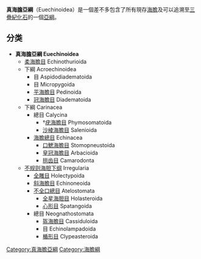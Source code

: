 {{Automatic Taxobox
| fossil_range = {{fossil range|晚三叠世|现今}}
| name = 真海膽亞綱
| image = Woda-5 ubt.jpeg
| image_width = 250px
| taxon = Euechinoidea
| subclassis_authority = [[Heinrich_Georg_Bronn|Bronn]], 1860
}}

'''真海膽亞綱'''（Euechinoidea）是一個差不多包含了所有現存[[海膽|海膽]]及可以追溯至[[三疊紀|三疊紀]][[化石|化石]]的一個[[亞綱|亞綱]]。
== 分类 ==
*'''真海膽亞綱 Euechinoidea'''
**[[柔海膽目|柔海膽目]] Echinothurioida
**下綱 Acroechinoidea
***目 Aspidodiadematoida
***目 Micropygoida
***[[平海膽目|平海膽目]] Pedinoida
***[[冠海膽目|冠海膽目]] Diadematoida
**下綱 Carinacea 
***總目 Calycina
****†[[疣海膽目|疣海膽目]] Phymosomatoida
****[[沙棱海膽目|沙棱海膽目]] Salenioida
***[[海膽總目|海膽總目]] Echinacea
****[[口鰓海膽目|口鰓海膽目]] Stomopneustoida
****[[皇冠海膽目|皇冠海膽目]] Arbacioida
****[[拱齿目|拱齿目]] Camarodonta
**[[不规则海胆下纲|不规则海胆下纲]] Irregularia
***[[全雕目|全雕目]] Holectypoida
***[[斜海膽目|斜海膽目]] Echinoneoida
***[[不全口總目|不全口總目]] Atelostomata
****[[全星海胆目|全星海胆目]] Holasteroida
****[[心形目|心形目]] Spatangoida
***總目 Neognathostomata
****[[盔海膽目|盔海膽目]] Cassiduloida
****目 Echinolampadoida
****[[楯形目|楯形目]] Clypeasteroida
{{Taxonbar|from=Q136443}}

[[Category:真海膽亞綱|Category:真海膽亞綱]]
[[Category:海膽綱|Category:海膽綱]]